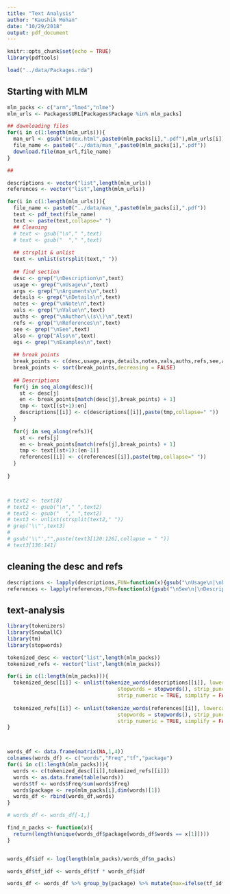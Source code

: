 ```yaml
---
title: "Text Analysis"
author: "Kaushik Mohan"
date: "10/29/2018"
output: pdf_document
---
```


```r
knitr::opts_chunk$set(echo = TRUE)
library(pdftools)
```


```r
load("../data/Packages.rda")
```

## Starting with MLM
```r
mlm_packs <- c("arm","lme4","nlme")
mlm_urls <- Packages$URL[Packages$Package %in% mlm_packs]

## downloading files
for(i in c(1:length(mlm_urls))){
  man_url <- gsub("index.html",paste0(mlm_packs[i],".pdf"),mlm_urls[i])
  file_name <- paste0("../data/man_",paste0(mlm_packs[i],".pdf"))
  download.file(man_url,file_name)
}

## 

descriptions <- vector("list",length(mlm_urls))
references <- vector("list",length(mlm_urls))

for(i in c(1:length(mlm_urls))){
  file_name <- paste0("../data/man_",paste0(mlm_packs[i],".pdf"))
  text <- pdf_text(file_name)
  text <- paste(text,collapse=" ")
  ## Cleaning
  # text <- gsub("\n"," ",text)
  # text <- gsub("  "," ",text)
  
  ## strsplit & unlist
  text <- unlist(strsplit(text," "))
  
  ## find section
  desc <- grep("\nDescription\n",text)
  usage <- grep("\nUsage\n",text)
  args <- grep("\nArguments\n",text)
  details <- grep("\nDetails\n",text)
  notes <- grep("\nNote\n",text)
  vals <- grep("\nValue\n",text)
  auths <- grep("\nAuthor\\(s\\)\n",text)
  refs <- grep("\nReferences\n",text)
  see <- grep("\nSee",text)
  also <- grep("Also\n",text)
  egs <- grep("\nExamples\n",text)
  
  ## break points
  break_points <- c(desc,usage,args,details,notes,vals,auths,refs,see,also,egs)
  break_points <- sort(break_points,decreasing = FALSE)
  
  ## Descriptions
  for(j in seq_along(desc)){
    st <- desc[j]
    en <- break_points[match(desc[j],break_points) + 1]
    tmp <- text[(st+1):en]
    descriptions[[i]] <- c(descriptions[[i]],paste(tmp,collapse=" "))
  }
  
  for(j in seq_along(refs)){
    st <- refs[j]
    en <- break_points[match(refs[j],break_points) + 1]
    tmp <- text[(st+1):(en-1)]
    references[[i]] <- c(references[[i]],paste(tmp,collapse=" "))
  }
  
}



# text2 <- text[8]
# text2 <- gsub("\n"," ",text2)
# text2 <- gsub("  "," ",text2)
# text3 <- unlist(strsplit(text2," "))
# grep('\\"',text3)
# 
# gsub('\\"',"",paste(text3[120:126],collapse = " "))
# text3[136:141]

```

## cleaning the desc and refs

```r
descriptions <- lapply(descriptions,FUN=function(x){gsub("\nUsage\n|\nDescription\n|\n|  "," ",x)})
references <- lapply(references,FUN=function(x){gsub("\nSee\n|\nDescription\n|\nExamples\n|\n|  "," ",x)})

```


## text-analysis

```r
library(tokenizers)
library(SnowballC)
library(tm)
library(stopwords)

```

```r
tokenized_desc <- vector("list",length(mlm_packs))
tokenized_refs <- vector("list",length(mlm_packs))

for(i in c(1:length(mlm_packs))){
  tokenized_desc[[i]] <- unlist(tokenize_words(descriptions[[i]], lowercase = TRUE, 
                                    stopwords = stopwords(), strip_punct = TRUE,
                                    strip_numeric = TRUE, simplify = FALSE))  
  
  tokenized_refs[[i]] <- unlist(tokenize_words(references[[i]], lowercase = TRUE, 
                                    stopwords = stopwords(), strip_punct = TRUE,
                                    strip_numeric = TRUE, simplify = FALSE))  
}



words_df <- data.frame(matrix(NA,1,4))
colnames(words_df) <- c("words","Freq","tf","package")
for(i in c(1:length(mlm_packs))){
  words <- c(tokenized_desc[[i]],tokenized_refs[[i]])
  words <- as.data.frame(table(words))
  words$tf <- words$Freq/sum(words$Freq)
  words$package <- rep(mlm_packs[i],dim(words)[1])
  words_df <- rbind(words_df,words)
}

# words_df <- words_df[-1,]

find_n_packs <- function(x){
  return(length(unique(words_df$package[words_df$words == x[1]])))
}


words_df$idf <- log(length(mlm_packs)/words_df$n_packs)

words_df$tf_idf <- words_df$tf * words_df$idf

words_df <- words_df %>% group_by(package) %>% mutate(max=ifelse(tf_idf==max(tf_idf),1,0))

  


```

